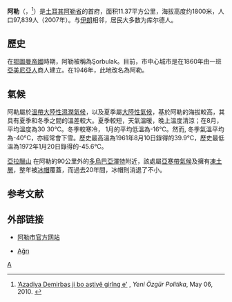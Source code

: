 {{Multiple issues|
{{Expand language|1=en|2=de|time=2022-06-26T15:27:04+00:00}}
{{Missing information|1=人口统计|time=2022-06-26T15:27:04+00:00}}
}}

{{Other uses}}

{{Infobox settlement
<!-- See Template:Infobox settlement for additional fields and descriptions -->
| name                    = 阿勒{{lang-tr|Ağrı}}
| image_skyline           =
| image_caption           =
| image_shield            =
| pushpin_map             = Turkey
| latd  = 39 |latm  = 43 |lats  = 07 |latNS  = N
| longd = 43 |longm = 03 |longs = 03 |longEW = E
| coordinates_display     = inline,title
| coordinates_format      = dms
| subdivision_type        = 國家
| subdivision_name        = [[土耳其|土耳其]]
| subdivision_type1       = [[土耳其行政區劃|省]]
| subdivision_name1       = [[阿勒省|阿勒省]]
| subdivision_type2       =
| subdivision_name2       =
| leader_party            = [[正義與發展黨_(土耳其)|正義與發展黨]]
| leader_title            = 市長
| leader_name             = Hasan Arslan
| leader_title1           = Kaymakam
| leader_name1            =
| area_footnotes          = {{Turkey district areas|SOURCE}}
| area_blank1_title       = 行政區
| area_blank1_km2         = {{Turkey district areas|Ağrı|Ağrı }}
| elevation_m             =
| population_footnotes    = {{Turkey district populations|SOURCE|Ağrı}}
| population_urban        = {{Turkey district populations|Ağrı|Ağrı|şehir}}
| population_as_of        = {{Turkey district populations|YEAR}}
| population_blank1_title = 行政區
| population_blank1       = {{Turkey district populations|Ağrı|Ağrı|toplam}}
| population_density_blank1_km2  = auto
| postal_code_type        =
| postal_code             =
| website                 = {{URL| www.agri.bel.tr/ | www.agri.bel.tr/ }}
}}
'''阿勒'''（{{lang-tr|Ağrı}}，{{lang-ku|Qerekose}}<ref>[http://www.yeniozgurpolitika.org/arsiv/?bolum=haber&hid=58735 ‘Azadiya Demirbaş ji bo aştiyê girîng e'] {{Wayback|url=http://www.yeniozgurpolitika.org/arsiv/?bolum=haber&hid=58735 |date=20131029193923 }}, ''Yeni Özgür Politika'', May 06, 2010. {{Ku icon}}</ref>）是[[土耳其|土耳其]][[阿勒省|阿勒省]]的首府，面积11.37平方公里，海拔高度约1800米，人口97,839人（2007年）。与[[伊朗|伊朗]]相邻，居民大多数为库尔德人。

==歷史==
在[[鄂圖曼帝國|鄂圖曼帝國]]時期，阿勒被稱為Şorbulak。目前，市中心城市是在1860年由一班[[亞美尼亞人|亞美尼亞人]]商人建立。在1946年，此地改名為阿勒。

==氣候==
阿勒屬於[[溫帶大陸性濕潤氣候|溫帶大陸性濕潤氣候]]，以及夏季屬[[大陸性氣候|大陸性氣候]]，基於阿勒的海拔較高，其具有夏季和冬季之間的溫差較大。夏季較短，天氣溫暖，晚上溫度清涼；在8月，平均溫度為30  30°C。冬季較寒冷， 1月的平均低溫為-16°C。然而, 冬季氣溫平均為-40°C，亦經常會下雪。歷史最高溫為1961年8月10日錄得的39.9°C，歷史最低溫為1972年1月20日錄得的-45.6°C。

{{Weather box |metric first= Yes |single line= Yes |location= 阿勒 (1960-2012)
|Jan record high C= 9.6
|Feb record high C= 10.2
|Mar record high C= 21.5
|Apr record high C= 27.2
|May record high C= 32.7
|Jun record high C= 39.8
|Jul record high C= 39.8
|Aug record high C= 39.9
|Sep record high C= 35.0
|Oct record high C= 28.9
|Nov record high C= 19.8
|Dec record high C= 16.0
|Jan high C= -5.4
|Feb high C= -3.6
|Mar high C= 2.1
|Apr high C= 11.7
|May high C= 18.5
|Jun high C= 24.1
|Jul high C= 29.2
|Aug high C= 29.9
|Sep high C= 25.3
|Oct high C= 17.3
|Nov high C= 7.8
|Dec high C= -1.6
|Jan mean C= -10.6
|Feb mean C= -9.2
|Mar mean C= -2.9
|Apr mean C= 6.3
|May mean C= 11.9
|Jun mean C= 16.1
|Jul mean C= 20.7
|Aug mean C= 20.9
|Sep mean C= 16.1
|Oct mean C= 9.6
|Nov mean C= 2.1
|Dec mean C= -6.2
|Jan low C= -15.8
|Feb low C= -14.7
|Mar low C= -7.8
|Apr low C= 0.9
|May low C= 5.2
|Jun low C= 8.1
|Jul low C= 12.2
|Aug low C= 11.8
|Sep low C= 6.9
|Oct low C= 1.9
|Nov low C= -3.7
|Dec low C= -10.7 
|Jan record low C= -45.6 
|Feb record low C= -42.8
|Mar record low C= -39.6
|Apr record low C= -17.2
|May record low C= -4.3
|Jun record low C= -3.0
|Jul record low C= 1.7
|Aug record low C= 1.3
|Sep record low C= -4.0
|Oct record low C= -11.4
|Nov record low C= -31.6
|Dec record low C= -39.8
|Jan precipitation mm = 36.2
|Feb precipitation mm = 48.1
|Mar precipitation mm = 48.8
|Apr precipitation mm = 74.2
|May precipitation mm = 72.0
|Jun precipitation mm = 46.7
|Jul precipitation mm = 20.1
|Aug precipitation mm = 12.3
|Sep precipitation mm = 16.5
|Oct precipitation mm = 52.9
|Nov precipitation mm = 46.1
|Dec precipitation mm = 42.7
|Jan precipitation days= 11.1
|Feb precipitation days= 11.4
|Mar precipitation days= 12.1
|Apr precipitation days= 15.3
|May precipitation days= 16.3
|Jun precipitation days= 10.5
|Jul precipitation days= 6.0
|Aug precipitation days= 4.2
|Sep precipitation days= 4.6
|Oct precipitation days= 9.0
|Nov precipitation days= 8.7
|Dec precipitation days= 11.2 
|Jan sun= 58.9 
|Feb sun= 75.6 
|Mar sun= 127.1 
|Apr sun= 171 
|May sun= 241.8 
|Jun sun= 303 
|Jul sun= 325.5 
|Aug sun= 313.1 
|Sep sun= 273 
|Oct sun= 201.5 
|Nov sun= 120 
|Dec sun= 55.8 
|source 1= http://meteor.gov.tr/veridegerlendirme/il-ve-ilceler-istatistik.aspx?m=AGRI <sup>[[Wikipedia:Identifying_reliable_sources|[1]]]</sup>
|source 2=  <sup>[[Wikipedia:Citing_sources|[2]]]</sup>
|date=December 2010}}

[[亞拉臘山|亞拉臘山]] 在阿勒的90公里外的[[多烏巴亞澤特|多烏巴亞澤特]]附近，該處屬[[亞寒帶氣候|亞寒帶氣候]]及擁有[[凍土層|凍土層]]，整年被[[冰帽|冰帽]]覆蓋，而過去20年間，冰帽則消退了不小。
== 参考文献 ==
{{reflist}}

== 外部链接 ==

* {{tr}}[http://www.agri.bel.tr 阿勒市官方网站] {{Wayback|url=http://www.agri.bel.tr/ |date=20201101074519 }}
* {{tr}}[http://www.diyadinnet.com Ağrı] {{Wayback|url=http://www.diyadinnet.com/ |date=20120722132708 }}


{{Authority control}}
[[Category:土耳其城市|A]]